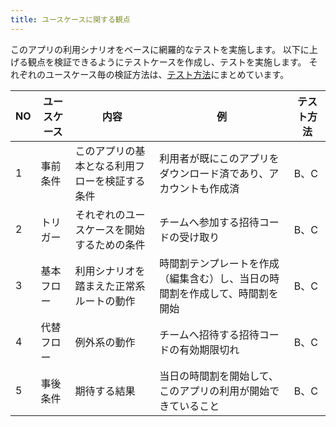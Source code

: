 ```yaml
---
title: ユースケースに関する観点
---
```


このアプリの利用シナリオをベースに網羅的なテストを実施します。
以下に上げる観点を検証できるようにテストケースを作成し、テストを実施します。
それぞれのユースケース毎の検証方法は、[テスト方法](../functional-testing.mdx#テスト方法)にまとめています。

| NO | ユースケース | 内容 | 例 | テスト方法 |
| --- | --- | --- | --- | --- |
| 1 | 事前条件 | このアプリの基本となる利用フローを検証する条件 | 利用者が既にこのアプリをダウンロード済であり、アカウントも作成済 | B、C |
| 2 | トリガー | それぞれのユースケースを開始するための条件 | チームへ参加する招待コードの受け取り | B、C |
| 3 | 基本フロー | 利用シナリオを踏まえた正常系ルートの動作 | 時間割テンプレートを作成（編集含む）し、当日の時間割を作成して、時間割を開始 | B、C |
| 4 | 代替フロー | 例外系の動作 | チームへ招待する招待コードの有効期限切れ | B、C |
| 5 | 事後条件 | 期待する結果 | 当日の時間割を開始して、このアプリの利用が開始できていること | B、C |
